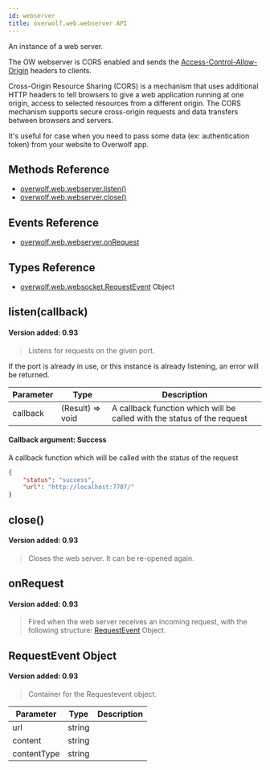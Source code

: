```yaml
---
id: webserver
title: overwolf.web.webserver API
---
```


An instance of a web server.

The OW webserver is CORS enabled and sends the [Access-Control-Allow-Origin](https://developer.mozilla.org/en-US/docs/Web/HTTP/Headers/Access-Control-Allow-Origin) headers to clients.  

Cross-Origin Resource Sharing (CORS) is a mechanism that uses additional HTTP headers to tell browsers to give a web application running at one origin, access to selected resources from a different origin. The CORS mechanism supports secure cross-origin requests and data transfers between browsers and servers.  

It's useful for case when you need to pass some data (ex: authentication token) from your website to Overwolf app.

## Methods Reference

* [overwolf.web.webserver.listen()](#listencallback)
* [overwolf.web.webserver.close()](#close)

## Events Reference

* [overwolf.web.webserver.onRequest](#onrequest)

## Types Reference

* [overwolf.web.websocket.RequestEvent](#requestevent-object) Object

## listen(callback)
#### Version added: 0.93

> Listens for requests on the given port. 

If the port is already in use, or this instance is already listening, an error will be returned.

Parameter | Type                       | Description                                                             |
--------- | ---------------------------| ----------------------------------------------------------------------- |
callback  | (Result) => void           | A callback function which will be called with the status of the request    |

#### Callback argument: Success

A callback function which will be called with the status of the request

```json
{
    "status": "success",
    "url": "http://localhost:7707/"
}
```

## close()
#### Version added: 0.93

> Closes the web server. It can be re-opened again. 

## onRequest
#### Version added: 0.93

> Fired when the web server receives an incoming request, with the following structure: [RequestEvent](#requestevent-object) Object.


## RequestEvent Object
#### Version added: 0.93

> Container for the Requestevent object.

Parameter   | Type                 | Description                          |
----------- | ---------------------| ------------------------------------ |
url         | string               |                                      |
content     | string               |                                      |
contentType | string               |                                      |
